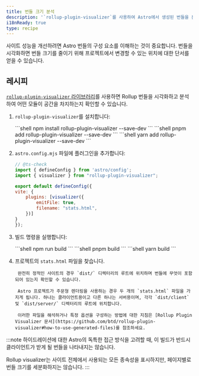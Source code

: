 ```yaml
---
title: 번들 크기 분석
description: '`rollup-plugin-visualizer`를 사용하여 Astro에서 생성된 번들을 분석하는 방법을 알아봅니다.'
i18nReady: true
type: recipe
---
```



사이트 성능을 개선하려면 Astro 번들의 구성 요소를 이해하는 것이 중요합니다. 번들을 시각화하면 번들 크기를 줄이기 위해 프로젝트에서 변경할 수 있는 위치에 대한 단서를 얻을 수 있습니다.

## 레시피

[`rollup-plugin-visualizer` 라이브러리](https://github.com/btd/rollup-plugin-visualizer)를 사용하면 Rollup 번들을 시각화하고 분석하여 어떤 모듈이 공간을 차지하는지 확인할 수 있습니다.
<Steps>
1. `rollup-plugin-visualizer`를 설치합니다:

    <PackageManagerTabs>
        <Fragment slot="npm">
        ```shell
        npm install rollup-plugin-visualizer --save-dev
        ```
        </Fragment>
        <Fragment slot="pnpm">
        ```shell
        pnpm add rollup-plugin-visualizer --save-dev
        ```
        </Fragment>
        <Fragment slot="yarn">
        ```shell
        yarn add rollup-plugin-visualizer --save-dev
        ```
        </Fragment>
    </PackageManagerTabs>

2. `astro.config.mjs` 파일에 플러그인을 추가합니다:

    ```js
    // @ts-check
    import { defineConfig } from 'astro/config';
    import { visualizer } from "rollup-plugin-visualizer";

    export default defineConfig({
    vite: {
        plugins: [visualizer({
            emitFile: true,
            filename: "stats.html",
        })]
    }
    });
    ```
3. 빌드 명령을 실행합니다:

    <PackageManagerTabs>
        <Fragment slot="npm">
        ```shell
        npm run build
        ```
        </Fragment>
        <Fragment slot="pnpm">
        ```shell
        pnpm build
        ```
        </Fragment>
        <Fragment slot="yarn">
        ```shell
        yarn build
        ```
        </Fragment>
    </PackageManagerTabs>

4. 프로젝트의 `stats.html` 파일을 찾습니다.

		완전히 정적인 사이트의 경우 `dist/` 디렉터리의 루트에 위치하며 번들에 무엇이 포함되어 있는지 확인할 수 있습니다.
				
		Astro 프로젝트가 주문형 렌더링을 사용하는 경우 두 개의 `stats.html` 파일을 가지게 됩니다. 하나는 클라이언트용이고 다른 하나는 서버용이며, 각각 `dist/client` 및 `dist/server/` 디렉터리의 루트에 위치합니다.
				
		이러한 파일을 해석하거나 특정 옵션을 구성하는 방법에 대한 지침은 [Rollup Plugin Visualizer 문서](https://github.com/btd/rollup-plugin-visualizer#how-to-use-generated-files)를 참조하세요.
		
</Steps>

:::note
하이드레이션에 대한 Astro의 독특한 접근 방식을 고려할 때, 이 빌드가 반드시 클라이언트가 받게 될 번들을 나타내지는 않습니다.

Rollup visualizer는 사이트 전체에서 사용되는 모든 종속성을 표시하지만, 페이지별로 번들 크기를 세분화하지는 않습니다.
:::
